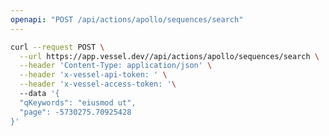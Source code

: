 ```yaml
---
openapi: "POST /api/actions/apollo/sequences/search"
---
```


<RequestExample>

```bash Request
curl --request POST \
  --url https://app.vessel.dev//api/actions/apollo/sequences/search \
  --header 'Content-Type: application/json' \
  --header 'x-vessel-api-token: ' \
  --header 'x-vessel-access-token: '\ 
  --data '{
  "qKeywords": "eiusmod ut",
  "page": -5730275.70925428
}'
```

</RequestExample>


      